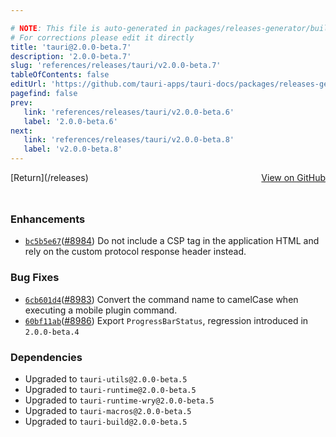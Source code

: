 ```yaml
---

# NOTE: This file is auto-generated in packages/releases-generator/build.ts
# For corrections please edit it directly
title: 'tauri@2.0.0-beta.7'
description: '2.0.0-beta.7'
slug: 'references/releases/tauri/v2.0.0-beta.7'
tableOfContents: false
editUrl: 'https://github.com/tauri-apps/tauri-docs/packages/releases-generator/build.ts'
pagefind: false
prev:
   link: 'references/releases/tauri/v2.0.0-beta.6'
   label: '2.0.0-beta.6'
next:
   link: 'references/releases/tauri/v2.0.0-beta.8'
   label: 'v2.0.0-beta.8'
---
```


			

<ReleaseSidebar slug="references/releases/tauri"  packageName="tauri" />

<div style="margin-bottom:3rem; display: flex; justify-content: space-between; align-items: center"><span>[Return](/releases)</span><span><a href="https://github.com/tauri-apps/tauri/releases/tag/tauri-v2.0.0-beta.7">View on GitHub</a></span></div>

### Enhancements

- [`bc5b5e67`](https://www.github.com/tauri-apps/tauri/commit/bc5b5e671a546512f823f1c157421b4c3311dfc0)([#8984](https://www.github.com/tauri-apps/tauri/pull/8984)) Do not include a CSP tag in the application HTML and rely on the custom protocol response header instead.

### Bug Fixes

- [`6cb601d4`](https://www.github.com/tauri-apps/tauri/commit/6cb601d42e2af75aa818371b8b8f7d5b2e77dc90)([#8983](https://www.github.com/tauri-apps/tauri/pull/8983)) Convert the command name to camelCase when executing a mobile plugin command.
- [`60bf11ab`](https://www.github.com/tauri-apps/tauri/commit/60bf11abcbec8d0362aa256e2293985bfd62620f)([#8986](https://www.github.com/tauri-apps/tauri/pull/8986)) Export `ProgressBarStatus`, regression introduced in `2.0.0-beta.4`

### Dependencies

- Upgraded to `tauri-utils@2.0.0-beta.5`
- Upgraded to `tauri-runtime@2.0.0-beta.5`
- Upgraded to `tauri-runtime-wry@2.0.0-beta.5`
- Upgraded to `tauri-macros@2.0.0-beta.5`
- Upgraded to `tauri-build@2.0.0-beta.5`

